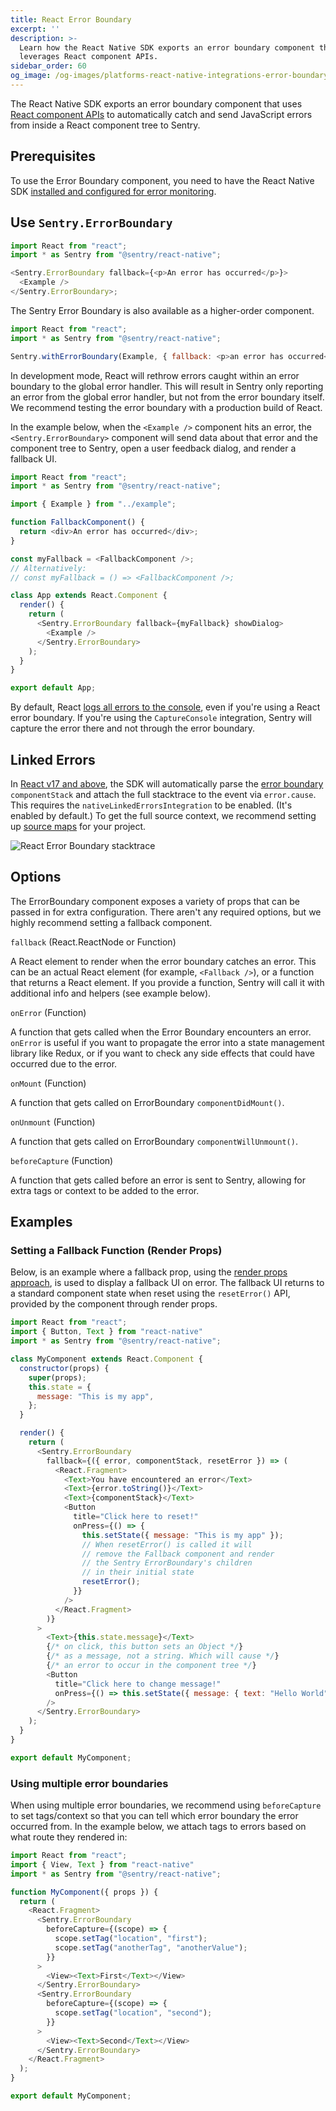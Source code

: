 ```yaml
---
title: React Error Boundary
excerpt: ''
description: >-
  Learn how the React Native SDK exports an error boundary component that
  leverages React component APIs.
sidebar_order: 60
og_image: /og-images/platforms-react-native-integrations-error-boundary.png
---
```


The React Native SDK exports an error boundary component that uses [React component APIs](https://react.dev/reference/react/Component#catching-rendering-errors-with-an-error-boundary) to automatically catch and send JavaScript errors from inside a React component tree to Sentry.

## Prerequisites

To use the Error Boundary component, you need to have the React Native SDK [installed and configured for error monitoring](/platforms/react-native/).

## Use `Sentry.ErrorBoundary`

```javascript
import React from "react";
import * as Sentry from "@sentry/react-native";

<Sentry.ErrorBoundary fallback={<p>An error has occurred</p>}>
  <Example />
</Sentry.ErrorBoundary>;
```

The Sentry Error Boundary is also available as a higher-order component.

```javascript
import React from "react";
import * as Sentry from "@sentry/react-native";

Sentry.withErrorBoundary(Example, { fallback: <p>an error has occurred</p> });
```

<Alert level="warning" title="Note">

In development mode, React will rethrow errors caught within an error boundary to the global error handler. This will result in Sentry only reporting an error from the global error handler, but not from the error boundary itself. We recommend testing the error boundary with a production build of React.

</Alert>

In the example below, when the `<Example />` component hits an error, the `<Sentry.ErrorBoundary>` component will send data about that error and the component tree to Sentry, open a user feedback dialog, and render a fallback UI.

```javascript
import React from "react";
import * as Sentry from "@sentry/react-native";

import { Example } from "../example";

function FallbackComponent() {
  return <div>An error has occurred</div>;
}

const myFallback = <FallbackComponent />;
// Alternatively:
// const myFallback = () => <FallbackComponent />;

class App extends React.Component {
  render() {
    return (
      <Sentry.ErrorBoundary fallback={myFallback} showDialog>
        <Example />
      </Sentry.ErrorBoundary>
    );
  }
}

export default App;
```

<Alert level="warning" title="Note">

By default, React [logs all errors to the console](https://github.com/facebook/react/blob/493f72b0a7111b601c16b8ad8bc2649d82c184a0/packages/react-reconciler/src/ReactFiberErrorLogger.js#L85), even if you're using a React error boundary. If you're using the `CaptureConsole` integration, Sentry will capture the error there and not through the error boundary.

</Alert>

## Linked Errors

In [React v17 and above](https://reactjs.org/blog/2020/08/10/react-v17-rc.html#native-component-stacks), the SDK will automatically parse the [error boundary](https://react.dev/reference/react/Component#componentdidcatch-parameters) `componentStack` and attach the full stacktrace to the event via `error.cause`. This requires the `nativeLinkedErrorsIntegration` to be enabled. (It's enabled by default.) To get the full source context, we recommend setting up [source maps](/platforms/react-native/sourcemaps/) for your project.

![React Error Boundary stacktrace](./img/errorboundary-error.png)

## Options

The ErrorBoundary component exposes a variety of props that can be passed in for extra configuration. There aren't any required options, but we highly recommend setting a fallback component.

`fallback` (React.ReactNode or Function)

A React element to render when the error boundary catches an error. This can be an actual React element (for example, `<Fallback />`), or a function that returns a React element. If you provide a function, Sentry will call it with additional info and helpers (see example below).

`onError` (Function)

A function that gets called when the Error Boundary encounters an error. `onError` is useful if you want to propagate the error into a state management library like Redux, or if you want to check any side effects that could have occurred due to the error.

`onMount` (Function)

A function that gets called on ErrorBoundary `componentDidMount()`.

`onUnmount` (Function)

A function that gets called on ErrorBoundary `componentWillUnmount()`.

`beforeCapture` (Function)

A function that gets called before an error is sent to Sentry, allowing for extra tags or context to be added to the error.

## Examples

### Setting a Fallback Function (Render Props)

Below, is an example where a fallback prop, using the [render props approach](https://react.dev/reference/react/cloneElement#passing-data-with-a-render-prop), is used to display a fallback UI on error. The fallback UI returns to a standard component state when reset using the `resetError()` API, provided by the component through render props.

```javascript
import React from "react";
import { Button, Text } from "react-native"
import * as Sentry from "@sentry/react-native";

class MyComponent extends React.Component {
  constructor(props) {
    super(props);
    this.state = {
      message: "This is my app",
    };
  }

  render() {
    return (
      <Sentry.ErrorBoundary
        fallback={({ error, componentStack, resetError }) => (
          <React.Fragment>
            <Text>You have encountered an error</Text>
            <Text>{error.toString()}</Text>
            <Text>{componentStack}</Text>
            <Button
              title="Click here to reset!"
              onPress={() => {
                this.setState({ message: "This is my app" });
                // When resetError() is called it will
                // remove the Fallback component and render
                // the Sentry ErrorBoundary's children
                // in their initial state
                resetError();
              }}
            />
          </React.Fragment>
        )}
      >
        <Text>{this.state.message}</Text>
        {/* on click, this button sets an Object */}
        {/* as a message, not a string. Which will cause */}
        {/* an error to occur in the component tree */}
        <Button
          title="Click here to change message!"
          onPress={() => this.setState({ message: { text: "Hello World" } })}
        />
      </Sentry.ErrorBoundary>
    );
  }
}

export default MyComponent;
```

### Using multiple error boundaries

When using multiple error boundaries, we recommend using `beforeCapture` to set tags/context so that you can tell which error boundary the error occurred from. In the example below, we attach tags to errors based on what route they rendered in:

```javascript
import React from "react";
import { View, Text } from "react-native"
import * as Sentry from "@sentry/react-native";

function MyComponent({ props }) {
  return (
    <React.Fragment>
      <Sentry.ErrorBoundary
        beforeCapture={(scope) => {
          scope.setTag("location", "first");
          scope.setTag("anotherTag", "anotherValue");
        }}
      >
        <View><Text>First</Text></View>
      </Sentry.ErrorBoundary>
      <Sentry.ErrorBoundary
        beforeCapture={(scope) => {
          scope.setTag("location", "second");
        }}
      >
        <View><Text>Second</Text></View>
      </Sentry.ErrorBoundary>
    </React.Fragment>
  );
}

export default MyComponent;
```

